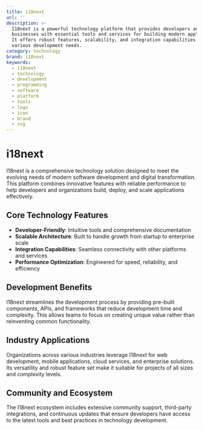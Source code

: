 ```yaml
---
title: i18next
url: ''
description: >-
  I18next is a powerful technology platform that provides developers and
  businesses with essential tools and services for building modern applications.
  It offers robust features, scalability, and integration capabilities for
  various development needs.
category: technology
brand: i18next
keywords:
  - i18next
  - technology
  - development
  - programming
  - software
  - platform
  - tools
  - logo
  - icon
  - brand
  - svg
---
```


# i18next

I18next is a comprehensive technology solution designed to meet the evolving needs of modern software development and digital transformation. This platform combines innovative features with reliable performance to help developers and organizations build, deploy, and scale applications effectively.

## Core Technology Features

- **Developer-Friendly**: Intuitive tools and comprehensive documentation
- **Scalable Architecture**: Built to handle growth from startup to enterprise scale
- **Integration Capabilities**: Seamless connectivity with other platforms and services
- **Performance Optimization**: Engineered for speed, reliability, and efficiency

## Development Benefits

I18next streamlines the development process by providing pre-built components, APIs, and frameworks that reduce development time and complexity. This allows teams to focus on creating unique value rather than reinventing common functionality.

## Industry Applications

Organizations across various industries leverage I18next for web development, mobile applications, cloud services, and enterprise solutions. Its versatility and robust feature set make it suitable for projects of all sizes and complexity levels.

## Community and Ecosystem

The I18next ecosystem includes extensive community support, third-party integrations, and continuous updates that ensure developers have access to the latest tools and best practices in technology development.
